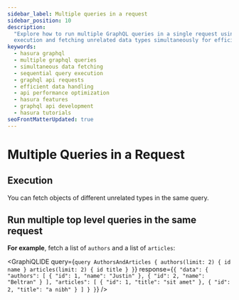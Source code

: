 ```yaml
---
sidebar_label: Multiple queries in a request
sidebar_position: 10
description:
  "Explore how to run multiple GraphQL queries in a single request using Hasura. Learn about the processes of sequential
  execution and fetching unrelated data types simultaneously for efficient data handling and improved API performance."
keywords:
  - hasura graphql
  - multiple graphql queries
  - simultaneous data fetching
  - sequential query execution
  - graphql api requests
  - efficient data handling
  - api performance optimization
  - hasura features
  - graphql api development
  - hasura tutorials
seoFrontMatterUpdated: true
---
```



# Multiple Queries in a Request

## Execution

You can fetch objects of different unrelated types in the same query.

## Run multiple top level queries in the same request

**For example**, fetch a list of `authors` and a list of `articles`:

<GraphiQLIDE
  query={`query AuthorsAndArticles {
  authors(limit: 2) {
    id
    name
  }
  articles(limit: 2) {
    id
    title
  }
}`}
  response={`{
  "data": {
    "authors": [
      {
        "id": 1,
        "name": "Justin"
      },
      {
        "id": 2,
        "name": "Beltran"
      }
    ],
    "articles": [
      {
        "id": 1,
        "title": "sit amet"
      },
      {
        "id": 2,
        "title": "a nibh"
      }
    ]
  }
}`}
/>
